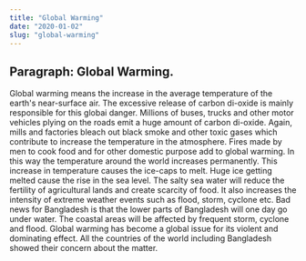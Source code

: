 ```yaml
---
title: "Global Warming"
date: "2020-01-02"
slug: "global-warming"
---
```




## Paragraph: Global Warming.


Global warming means the increase in the average temperature of the earth's near-surface
air. The excessive release of carbon di-oxide is mainly responsible for this globai danger.
Millions of buses, trucks and other motor vehicles plying on the roads emit a huge amount 
of carbon di-oxide. Again, mills and factories bleach out black smoke and other toxic 
gases which contribute to increase the temperature in the atmosphere. Fires made by men to
cook food and for other domestic purpose add to global warming. In this way the 
temperature around the world increases permanently. This increase in temperature causes 
the ice-caps to melt. Huge ice getting melted cause the rise in the sea level. The salty
sea water will reduce the fertility of agricultural lands and create scarcity of food.
It also increases the intensity of extreme weather events such as flood, storm, cyclone 
etc. Bad news for Bangladesh is that the lower parts of Bangladesh will one day go 
under water. The coastal areas will be affected by frequent storm, cyclone and flood. 
Global warming has become a global issue for its violent and dominating effect. All 
the countries of the world including Bangladesh showed their concern
about the matter.
